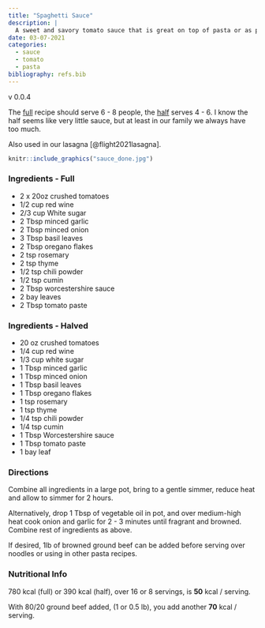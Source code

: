 ```yaml
---
title: "Spaghetti Sauce"
description: |
  A sweet and savory tomato sauce that is great on top of pasta or as part of a lasagna.
date: 03-07-2021
categories:
  - sauce
  - tomato
  - pasta
bibliography: refs.bib
---
```


v 0.0.4

The [full](#ingredients---full) recipe should serve 6 - 8 people, the [half](#ingredients---halved) serves 4 - 6. I know the half seems like very little sauce, but at least in our family we always have too much.

Also used in our lasagna [@flight2021lasagna].

```r
knitr::include_graphics("sauce_done.jpg")
```

### Ingredients - Full

* 2 x 20oz crushed tomatoes
* 1/2 cup red wine
* 2/3 cup White sugar
* 2 Tbsp minced garlic
* 2 Tbsp minced onion
* 3 Tbsp basil leaves
* 2 Tbsp oregano flakes
* 2 tsp rosemary
* 2 tsp thyme
* 1/2 tsp chili powder
* 1/2 tsp cumin
* 2 Tbsp worcestershire sauce
* 2 bay leaves
* 2 Tbsp tomato paste

### Ingredients - Halved

* 20 oz crushed tomatoes
* 1/4 cup red wine
* 1/3 cup white sugar
* 1 Tbsp minced garlic
* 1 Tbsp minced onion
* 1 Tbsp basil leaves
* 1 Tbsp oregano flakes
* 1 tsp rosemary
* 1 tsp thyme
* 1/4 tsp chili powder
* 1/4 tsp cumin
* 1 Tbsp Worcestershire sauce
* 1 Tbsp tomato paste
* 1 bay leaf


### Directions

Combine all ingredients in a large pot, bring to a gentle simmer, reduce heat and allow to simmer for 2 hours. 

Alternatively, drop 1 Tbsp of vegetable oil in pot, and over medium-high heat cook onion and garlic for 2 - 3 minutes until fragrant and browned.
Combine rest of ingredients as above.

If desired, 1lb of browned ground beef can be added before serving over noodles or using in other pasta recipes.

### Nutritional Info

780 kcal (full) or 390 kcal (half), over 16 or 8 servings, is **50** kcal / serving.

With 80/20 ground beef added, (1 or 0.5 lb), you add another **70** kcal / serving.
